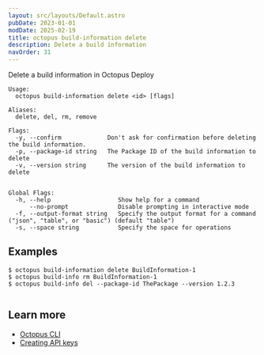 ```yaml
---
layout: src/layouts/Default.astro
pubDate: 2023-01-01
modDate: 2025-02-19
title: octopus build-information delete
description: Delete a build information
navOrder: 31
---
```


Delete a build information in Octopus Deploy

```
Usage:
  octopus build-information delete <id> [flags]

Aliases:
  delete, del, rm, remove

Flags:
  -y, --confirm             Don't ask for confirmation before deleting the build information.
  -p, --package-id string   The Package ID of the build information to delete
  -v, --version string      The version of the build information to delete


Global Flags:
  -h, --help                   Show help for a command
      --no-prompt              Disable prompting in interactive mode
  -f, --output-format string   Specify the output format for a command ("json", "table", or "basic") (default "table")
  -s, --space string           Specify the space for operations

```

## Examples

<SamplesInstance />

```
$ octopus build-information delete BuildInformation-1
$ octopus build-info rm BuildInformation-1
$ octopus build-info del --package-id ThePackage --version 1.2.3


```

## Learn more

- [Octopus CLI](/docs/octopus-rest-api/cli)
- [Creating API keys](/docs/octopus-rest-api/how-to-create-an-api-key)
